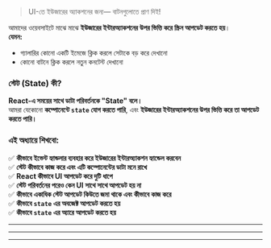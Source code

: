 > UI-তে ইউজারের অ্যাকশনের জন্য— বাটনগুলোতে প্রাণ দিই!

আমাদের ওয়েবসাইটে মাঝে মাঝে **ইউজারের ইন্টারঅ্যাকশনের উপর ভিত্তি করে স্ক্রিন আপডেট করতে হয়**।  
**যেমন:**

- গ্যালারির কোনো একটি ইমেজে ক্লিক করলে সেটাকে বড় করে দেখানো
- কোনো বাটনে ক্লিক করলে নতুন কনটেন্ট দেখানো

### **স্টেট (State) কী?**

**React-এ সময়ের সাথে ডাটা পরিবর্তনকে "State" বলে।**  
আমরা যেকোনো **কম্পোনেন্টে `state` যোগ করতে পারি**, এবং **ইউজারের ইন্টারঅ্যাকশনের উপর ভিত্তি করে তা আপডেট করতে পারি।**

### **এই অধ্যায়ে শিখবো:**

✅ **কীভাবে ইভেন্ট হ্যান্ডলার ব্যবহার করে ইউজারের ইন্টারঅ্যাকশন হ্যান্ডেল করবেন**  
✅ **স্টেট কীভাবে কাজ করে এবং এটি কম্পোনেন্টের ডাটা মনে রাখে**  
✅ **React কীভাবে UI আপডেট করে দুটি ধাপে**  
✅ **স্টেট পরিবর্তনের পরেও কেন UI সাথে সাথে আপডেট হয় না**  
✅ **কীভাবে একাধিক স্টেট আপডেট কিউতে জমা থাকে এবং কীভাবে কাজ করে**  
✅ **কীভাবে `state` এর অবজেক্ট আপডেট করতে হয়**  
✅ **কীভাবে `state` এর অ্যারে আপডেট করতে হয়**

---

<hr />
<Donate />
<hr />
<GiscusComments
  repo="codedbyMojnu/react-bangla-tutorial"
  repoId="R_kgDOLDE87Q"
  category="General"
  categoryId="DIC_kwDOLDE87c4CtCIY"
  mapping="pathname"
  inputPosition="top"
  theme="preferred_color_scheme"
  lang="en"
/>
